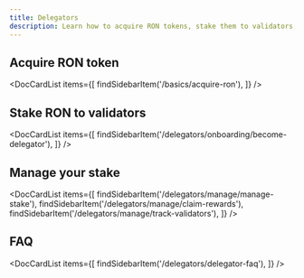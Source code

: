 ```yaml
---
title: Delegators
description: Learn how to acquire RON tokens, stake them to validators, and manage your stake.
---
```



## Acquire RON token

<DocCardList items={[
    findSidebarItem('/basics/acquire-ron'),
    ]} />

## Stake RON to validators

<DocCardList items={[
    findSidebarItem('/delegators/onboarding/become-delegator'),
    ]} />

## Manage your stake

<DocCardList items={[
    findSidebarItem('/delegators/manage/manage-stake'),
    findSidebarItem('/delegators/manage/claim-rewards'),
    findSidebarItem('/delegators/manage/track-validators'),
    ]} />

## FAQ

<DocCardList items={[
    findSidebarItem('/delegators/delegator-faq'),
    ]} />
